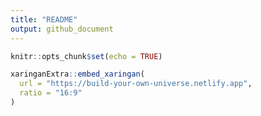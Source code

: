 ```yaml
---
title: "README"
output: github_document
---
```


```r
knitr::opts_chunk$set(echo = TRUE)
```

```r
xaringanExtra::embed_xaringan(
  url = "https://build-your-own-universe.netlify.app",
  ratio = "16:9"
)
```